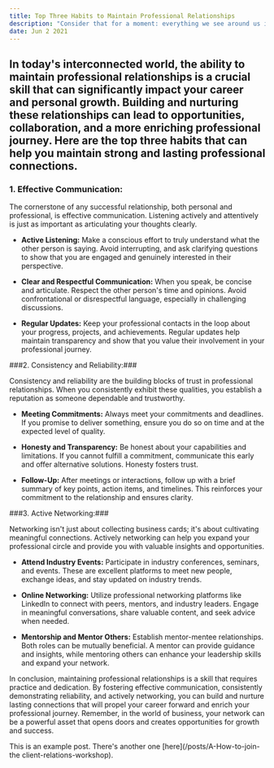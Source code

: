 ```yaml
---
title: Top Three Habits to Maintain Professional Relationships
description: "Consider that for a moment: everything we see around us is assumed to have had a cause and is contingent upon."
date: Jun 2 2021
---
```


## In today's interconnected world, the ability to maintain professional relationships is a crucial skill that can significantly impact your career and personal growth. Building and nurturing these relationships can lead to opportunities, collaboration, and a more enriching professional journey. Here are the top three habits that can help you maintain strong and lasting professional connections.

### 1. Effective Communication:

The cornerstone of any successful relationship, both personal and professional, is effective communication. Listening actively and attentively is just as important as articulating your thoughts clearly. 

* **Active Listening:** Make a conscious effort to truly understand what the other person is saying. Avoid interrupting, and ask clarifying questions to show that you are engaged and genuinely interested in their perspective.

* **Clear and Respectful Communication:** When you speak, be concise and articulate. Respect the other person's time and opinions. Avoid confrontational or disrespectful language, especially in challenging discussions.

* **Regular Updates:** Keep your professional contacts in the loop about your progress, projects, and achievements. Regular updates help maintain transparency and show that you value their involvement in your professional journey.

###2. Consistency and Reliability:###

Consistency and reliability are the building blocks of trust in professional relationships. When you consistently exhibit these qualities, you establish a reputation as someone dependable and trustworthy.

* **Meeting Commitments:** Always meet your commitments and deadlines. If you promise to deliver something, ensure you do so on time and at the expected level of quality.

* **Honesty and Transparency:** Be honest about your capabilities and limitations. If you cannot fulfill a commitment, communicate this early and offer alternative solutions. Honesty fosters trust.

* **Follow-Up:** After meetings or interactions, follow up with a brief summary of key points, action items, and timelines. This reinforces your commitment to the relationship and ensures clarity.

###3. Active Networking:###

Networking isn't just about collecting business cards; it's about cultivating meaningful connections. Actively networking can help you expand your professional circle and provide you with valuable insights and opportunities.

* **Attend Industry Events:** Participate in industry conferences, seminars, and events. These are excellent platforms to meet new people, exchange ideas, and stay updated on industry trends.

* **Online Networking:** Utilize professional networking platforms like LinkedIn to connect with peers, mentors, and industry leaders. Engage in meaningful conversations, share valuable content, and seek advice when needed.

* **Mentorship and Mentor Others:** Establish mentor-mentee relationships. Both roles can be mutually beneficial. A mentor can provide guidance and insights, while mentoring others can enhance your leadership skills and expand your network.

In conclusion, maintaining professional relationships is a skill that requires practice and dedication. By fostering effective communication, consistently demonstrating reliability, and actively networking, you can build and nurture lasting connections that will propel your career forward and enrich your professional journey. Remember, in the world of business, your network can be a powerful asset that opens doors and creates opportunities for growth and success.

This is an example post. There's another one [here](/posts/A-How-to-join-the client-relations-workshop).
